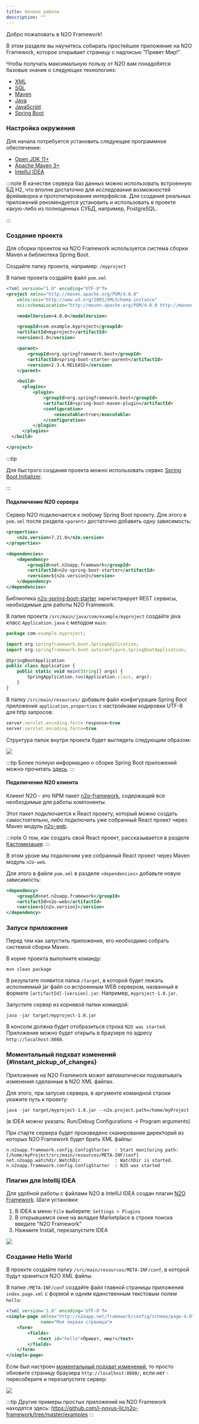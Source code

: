 ---
title: Начало работы
description: ""
---

Добро пожаловать в N2O Framework!

В этом разделе вы научитесь собирать простейшее приложение на N2O Framework,
которое открывает страницу с надписью "Привет Мир!".

Чтобы получать максимальную пользу от N2O вам понадобятся базовые знания о следующих технологиях:

- [XML](https://ru.wikipedia.org/wiki/XML)
- [SQL](https://ru.wikipedia.org/wiki/SQL)
- [Maven](http://www.apache-maven.ru/)
- [Java](https://ru.wikipedia.org/wiki/Java_Platform,_Standard_Edition)
- [JavaScript](https://ru.wikipedia.org/wiki/JavaScript)
- [Spring Boot](https://spring.io/projects/spring-boot)

### Настройка окружения

Для начала потребуется установить следующее программное обеспечение:

- [Open JDK 11+](https://openjdk.java.net/)
- [Apache Maven 3+](http://maven.apache.org/download.cgi)
- [IntelliJ IDEA](http://www.jetbrains.com/idea/download/)

:::note
В качестве сервера баз данных можно использовать встроенную БД H2,
что вполне достаточно для исследования возможностей фреймворка и прототипирования интерфейсов.
Для создания реальных приложений рекомендуется установить и использовать в проекте какую-либо из полноценных СУБД, например, PostgreSQL.

:::

### Создание проекта

Для сборки проектов на N2O Framework используется система сборки Maven и библиотека Spring Boot.

Создайте папку проекта, например: `/myproject`

В папке проекта создайте файл `pom.xml`

```xml title="Структура pom.xml"
<?xml version="1.0" encoding="UTF-8"?>
<project xmlns="http://maven.apache.org/POM/4.0.0"
    xmlns:xsi="http://www.w3.org/2001/XMLSchema-instance"
    xsi:schemaLocation="http://maven.apache.org/POM/4.0.0 http://maven.apache.org/xsd/maven-4.0.0.xsd">

    <modelVersion>4.0.0</modelVersion>

    <groupId>com.example.myproject</groupId>
    <artifactId>myproject</artifactId>
    <version>1.0</version>

    <parent>
        <groupId>org.springframework.boot</groupId>
        <artifactId>spring-boot-starter-parent</artifactId>
        <version>2.3.4.RELEASE</version>
    </parent>

    <build>
      <plugins>
          <plugin>
              <groupId>org.springframework.boot</groupId>
              <artifactId>spring-boot-maven-plugin</artifactId>
              <configuration>
                  <executable>true</executable>
              </configuration>
          </plugin>
      </plugins>
  </build>

</project>
```

:::tip

Для быстрого создания проекта можно использовать сервис [Spring Boot Initializer](https://start.spring.io/).

:::

#### Подключение N2O сервера

Сервер N2O подключается к любому Spring Boot проекту.
Для этого в `pom.xml` после раздела `<parent>` достаточно добавить одну зависимость:

```xml
<properties>
    <n2o.version>7.21.0</n2o.version>
</properties>

<dependencies>
    <dependency>
        <groupId>net.n2oapp.framework</groupId>
        <artifactId>n2o-spring-boot-starter</artifactId>
        <version>${n2o.version}</version>
    </dependency>
</dependencies>
```
Библиотека [n2o-spring-boot-starter](https://mvnrepository.com/artifact/net.n2oapp.framework/n2o-spring-boot-starter)
зарегистрирует REST сервисы, необходимые для работы N2O Framework.

В папке проекта `/src/main/java/com/example/myproject` создайте java класс `Application.java` с методом `main`:

````js
package com.example.myproject;

import org.springframework.boot.SpringApplication;
import org.springframework.boot.autoconfigure.SpringBootApplication;

@SpringBootApplication
public class Application {
    public static void main(String[] args) {
        SpringApplication.run(Application.class, args);
    }
}
````

В папку `/src/main/resources/` добавьте файл конфигурации Spring Boot приложения `application.properties`
с настройками кодировки UTF-8 для http запросов:

````js
server.servlet.encoding.force-response=true
server.servlet.encoding.force=true
````

Структура папок внутри проекта будет выглядеть следующим образом:

![](./images/dirs.png)

:::tip
Более полную информацию о сборке Spring Boot приложений можно прочитать [здесь](https://docs.spring.io/spring-boot/docs/current/reference/htmlsingle/).
:::

#### Подключение N2O клиента
Клиент N2O - это NPM пакет [n2o-framework](https://www.npmjs.com/package/n2o-framework),
содержащий все необходимые для работы компоненты.

Этот пакет подключается к React проекту, который можно создать самостоятельно,
либо подключить уже собранный React проект через Maven модуль [n2o-web](https://mvnrepository.com/artifact/net.n2oapp.framework/n2o-web).

:::note
О том, как создать свой React проект, рассказывается в разделе [Кастомизация](customization).
:::

В этом уроке мы подключим уже собранный React проект через Maven модуль `n2o-web`.

Для этого в файле `pom.xml` в разделе `<dependencies>` добавьте новую зависимость:

```xml
<dependency>
    <groupId>net.n2oapp.framework</groupId>
    <artifactId>n2o-web</artifactId>
    <version>${n2o.version}</version>
</dependency>
```

### Запуск приложения

Перед тем как запустить приложение, его необходимо собрать системой сборки Maven.

В корне проекта выполните команду:

````
mvn clean package
````

В результате появится папка `/target`, в которой будет лежать исполняемый
jar файл со встроенным WEB сервером, названный в формате `[artifactId]-[version].jar`.
Например, `myproject-1.0.jar`.

Запустите сервер из корневой папки командой:

````
java -jar target/myproject-1.0.jar
````
В консоли должна будет отобразиться строка `N2O was started`.
Приложение можно будет открыть в браузере по адресу `http://localhost:8080`.


### Моментальный подхват изменений {#Instant_pickup_of_changes}

Приложение на N2O Framework может автоматически подхватывать изменения сделанные в N2O XML файлах.

Для этого, при запуске сервера, в аргументе командной строки укажите путь к проекту:

```
java -jar target/myproject-1.0.jar --n2o.project.path=/home/myProject
```

(в IDEA можно указать: Run/Debug Configurations -> Program arguments)

При старте сервера будет произведено сканирование директорий из которых N2O Framework будет брать XML файлы:

````
n.n2oapp.framework.config.ConfigStarter  : Start monitoring path: [/home/myProject/src/main/resources/META-INF/conf]
net.n2oapp.watchdir.WatchDir             : WatchDir is started.
n.n2oapp.framework.config.ConfigStarter  : N2O was started
````


### Плагин для Intellij IDEA

Для удобной работы с файлами N2O в IntelliJ IDEA создан плагин [N2O Framework](https://plugins.jetbrains.com/plugin/13999-n2o-framework).
Шаги установки:

1. В IDEA в меню `File` выберите: `Settings > Plugins`
2. В открывшемся окне на вкладке Marketplace в строке поиска введите "N2O Framework"
3. Нажмите Install, перезапустите IDEA

![](./images/ideaPlugin.jpg)

### Создание Hello World

В проекте создайте папку `/src/main/resources/META-INF/conf`,
в которой будут храниться N2O XML файлы.

В папке `/META-INF/conf` создайте файл главной страницы приложения `index.page.xml`
с формой и одним единственным текстовым полем `hello`:

````xml
<?xml version='1.0' encoding='UTF-8'?>
<simple-page xmlns="http://n2oapp.net/framework/config/schema/page-4.0"
             name="Моя первая страница">
    <form>
        <fields>
            <text id="hello">Привет, мир!</text>
        </fields>
    </form>
</simple-page>
````

Если был настроен [моментальный подхват изменений](#Instant_pickup_of_changes),
то просто обновите страницу браузера `http://localhost:8080/`, если нет - пересоберите и перезапустите сервер:

![](./images/index-ac3c3.png)

:::tip
Другие примеры простых приложений на N2O Framework находятся здесь: https://github.com/i-novus-llc/n2o-framework/tree/master/examples
:::
